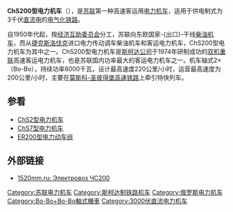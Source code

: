 {{Infobox Locomotive
| name = ChS200<br/>ЧС200
| image =
| caption = ChS200型001号机车
| type = [[电力机车|电力机车]]
| origin = {{CZS}}
| designer = 
| builder = [[斯柯达公司|斯柯达公司]]
| buildmodel = 
| ordernumber = 
| serialnumber = 001～012
| roadnumber = 
| builddate = 1974年—1979年
| totalproduction  = 12台
| user = {{USSR}}<br/>{{RUS}}
| railroad = 
| deliverydate = 
| firstrundate = 
| lastrundate = 
| retiredate = 
| scrapdate = 
| nicknames = 
| aarwheels = 
| uicclass = Bo-Bo+Bo-Bo
| gauge = 1524毫米
| trucks = 
| bogies = 
| wheeldiameter = 
| axleload = 
| wheelbase = 
| minimumcurve = 
| length = 
| width = 
| height = 
| framesize = 
| weight = 
| sandcap = 
| electricsystem = DC 3000V
| collectionmethod = 
| transmission = 直—直流电
| tractionmotors = 
| topspeed = 220公里/小时
| sustainedspeed = 
| poweroutput = 
| tractiveeffort = 
| factorofadhesion = 
| locobrakes = 
| locobrakepower = 
| locobrakeforce = 
| trainbrakes = 
| safety = 
| notes =
}}
'''ChS200型电力机车'''（{{lang-ru|'''ЧС200'''}}），是[[苏联|苏联]]第一种高速客运用[[电力机车|电力机车]]，适用于供电制式为3千伏[[直流电|直流电]]的[[电气化铁路|电气化铁路]]。

自1950年代起，按[[经济互助委员会|经济互助委员会]]分工，苏联向东欧国家-{出口}-干线[[柴油机车|柴油机车]]，而从[[捷克斯洛伐克|捷克斯洛伐克]]进口电力传动调车柴油机车和客运电力机车，ChS200型电力机车为其中之一。ChS200型电力机车是[[斯柯达公司|斯柯达公司]]于1974年研制成功的[[機車重聯|双机重联]]高速客运电力机车，也是苏联国内功率最大的客运电力机车之一。机车轴式2×（Bo-Bo），持续功率8000千瓦，设计最高速度220公里/小时，运营最高速度为200公里/小时，主要在[[莫斯科-聖彼得堡鐵路|莫斯科-圣彼得堡高速铁路]]上牵引特快列车。

==参看==
*[[ChS2型电力机车|ChS2型电力机车]]
*[[ChS7型电力机车|ChS7型电力机车]]
*[[ER200型电力动车组|ER200型电力动车组]]

== 外部链接 ==
*{{ru}}[http://www.1520mm.ru/locomotives/electric/cs200.phtml 1520mm.ru: Электровоз ЧС200]{{dead link|date=2017年11月 |bot=InternetArchiveBot |fix-attempted=yes }}

{{Soviet and CIS locomotives}}

[[Category:苏联电力机车|Category:苏联电力机车]]
[[Category:斯柯达制铁路机车|Category:斯柯达制铁路机车]]
[[Category:俄罗斯电力机车|Category:俄罗斯电力机车]]
[[Category:Bo-Bo+Bo-Bo軸式機車|Category:Bo-Bo+Bo-Bo軸式機車]]
[[Category:3000伏直流电力机车|Category:3000伏直流电力机车]]